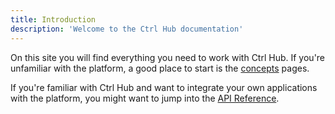```yaml
---
title: Introduction
description: 'Welcome to the Ctrl Hub documentation'
---
```


On this site you will find everything you need to work with Ctrl Hub.
If you're unfamiliar with the platform, a good place to start is the [concepts](/concepts) pages.

If you're familiar with Ctrl Hub and want to integrate your own applications with the platform, you might want to jump into the [API Reference](/api-reference).
